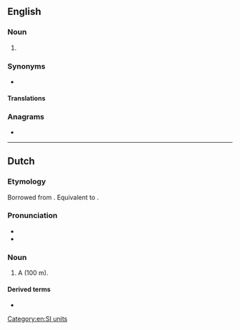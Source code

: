 {{also|hecto-meter}}
==English==

===Noun===
{{en-noun}}

# {{alternative spelling of|en|hectometre|from=US}}

===Synonyms===
* {{l|en|hm}}

====Translations====
{{trans-see|hectometre}}

===Anagrams===
* {{anagrams|en|a=ceeehmortt|hectometre}}

[[Category:en:SI units]]

----

==Dutch==

===Etymology===
Borrowed from {{bor|nl|fr|hectomètre}}. Equivalent to {{pre|nl|hecto|t1=hecto-|meter|t2=metre}}.

===Pronunciation===
* {{IPA|nl|/ˈɦɛk.toːˌmeː.tər/}}
* {{hyphenation|nl|hec|to|me|ter}}

===Noun===
{{nl-noun|m|-s|-}}

# A {{l|en|hectometre}} (100 m). {{defdate|from early 19th c.}}

====Derived terms====
* {{l|nl|hectometerpaal}}